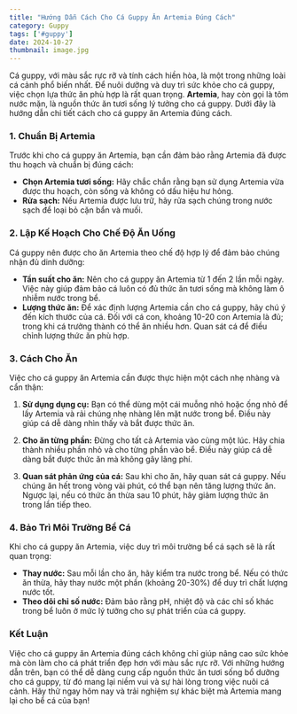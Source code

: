 ```yaml
---
title: "Hướng Dẫn Cách Cho Cá Guppy Ăn Artemia Đúng Cách"
category: Guppy
tags: ['#guppy']
date: 2024-10-27
thumbnail: image.jpg
---
```


Cá guppy, với màu sắc rực rỡ và tính cách hiền hòa, là một trong những loài cá cảnh phổ biến nhất. Để nuôi dưỡng và duy trì sức khỏe cho cá guppy, việc chọn lựa thức ăn phù hợp là rất quan trọng. **Artemia**, hay còn gọi là tôm nước mặn, là nguồn thức ăn tươi sống lý tưởng cho cá guppy. Dưới đây là hướng dẫn chi tiết cách cho cá guppy ăn Artemia đúng cách.

### 1. **Chuẩn Bị Artemia**

Trước khi cho cá guppy ăn Artemia, bạn cần đảm bảo rằng Artemia đã được thu hoạch và chuẩn bị đúng cách:

- **Chọn Artemia tươi sống:** Hãy chắc chắn rằng bạn sử dụng Artemia vừa được thu hoạch, còn sống và không có dấu hiệu hư hỏng.
- **Rửa sạch:** Nếu Artemia được lưu trữ, hãy rửa sạch chúng trong nước sạch để loại bỏ cặn bẩn và muối.

### 2. **Lập Kế Hoạch Cho Chế Độ Ăn Uống**

Cá guppy nên được cho ăn Artemia theo chế độ hợp lý để đảm bảo chúng nhận đủ dinh dưỡng:

- **Tần suất cho ăn:** Nên cho cá guppy ăn Artemia từ 1 đến 2 lần mỗi ngày. Việc này giúp đảm bảo cá luôn có đủ thức ăn tươi sống mà không làm ô nhiễm nước trong bể.
- **Lượng thức ăn:** Để xác định lượng Artemia cần cho cá guppy, hãy chú ý đến kích thước của cá. Đối với cá con, khoảng 10-20 con Artemia là đủ; trong khi cá trưởng thành có thể ăn nhiều hơn. Quan sát cá để điều chỉnh lượng thức ăn phù hợp.

### 3. **Cách Cho Ăn**

Việc cho cá guppy ăn Artemia cần được thực hiện một cách nhẹ nhàng và cẩn thận:

1. **Sử dụng dụng cụ:** Bạn có thể dùng một cái muỗng nhỏ hoặc ống nhỏ để lấy Artemia và rải chúng nhẹ nhàng lên mặt nước trong bể. Điều này giúp cá dễ dàng nhìn thấy và bắt được thức ăn.
  
2. **Cho ăn từng phần:** Đừng cho tất cả Artemia vào cùng một lúc. Hãy chia thành nhiều phần nhỏ và cho từng phần vào bể. Điều này giúp cá dễ dàng bắt được thức ăn mà không gây lãng phí.

3. **Quan sát phản ứng của cá:** Sau khi cho ăn, hãy quan sát cá guppy. Nếu chúng ăn hết trong vòng vài phút, có thể bạn nên tăng lượng thức ăn. Ngược lại, nếu có thức ăn thừa sau 10 phút, hãy giảm lượng thức ăn trong lần tiếp theo.

### 4. **Bảo Trì Môi Trường Bể Cá**

Khi cho cá guppy ăn Artemia, việc duy trì môi trường bể cá sạch sẽ là rất quan trọng:

- **Thay nước:** Sau mỗi lần cho ăn, hãy kiểm tra nước trong bể. Nếu có thức ăn thừa, hãy thay nước một phần (khoảng 20-30%) để duy trì chất lượng nước tốt.
- **Theo dõi chỉ số nước:** Đảm bảo rằng pH, nhiệt độ và các chỉ số khác trong bể luôn ở mức lý tưởng cho sự phát triển của cá guppy.

### Kết Luận

Việc cho cá guppy ăn Artemia đúng cách không chỉ giúp nâng cao sức khỏe mà còn làm cho cá phát triển đẹp hơn với màu sắc rực rỡ. Với những hướng dẫn trên, bạn có thể dễ dàng cung cấp nguồn thức ăn tươi sống bổ dưỡng cho cá guppy, từ đó mang lại niềm vui và sự hài lòng trong việc nuôi cá cảnh. Hãy thử ngay hôm nay và trải nghiệm sự khác biệt mà Artemia mang lại cho bể cá của bạn!